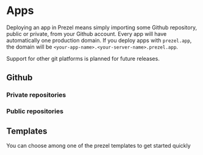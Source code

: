 # Apps

Deploying an app in Prezel means simply importing some Github repository, public or private, from your Github account.
Every app will have automatically one production domain.
If you deploy apps with `prezel.app`, the domain will be `<your-app-name>.<your-server-name>.prezel.app`.

Support for other git platforms is planned for future releases.

## Github

### Private repositories

### Public repositories

## Templates

You can choose among one of the prezel templates to get started quickly
